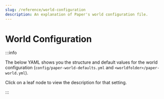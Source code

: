 ```yaml
---
slug: /reference/world-configuration
description: An explanation of Paper's world configuration file.
---
```


# World Configuration


:::info

The below YAML shows you the structure and default values for the world configuration (`config/paper-world-defaults.yml` and `<worldfolder>/paper-world.yml`).

Click on a leaf node to view the description for that setting.

:::

<Config data={WorldConfigSpec}/>
